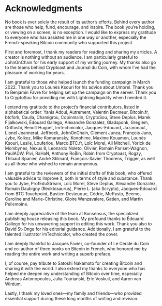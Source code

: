 # Acknowledgments {#remerciements .unnumbered}

No book is ever solely the result of its author's efforts. Behind every author are those who help, fund, encourage, and inspire. The book you're holding, or viewing on a screen, is no exception. I would like to express my gratitude to everyone who has assisted me in one way or another, especially the French-speaking Bitcoin community who supported this project.

First and foremost, I thank my readers for reading and sharing my articles. A creator is nothing without an audience. I am particularly grateful to JohnOnChain for his early support of my writing journey. My thanks also go to the teams behind Cryptoast and Journal du Coin, with whom I've had the pleasure of working for years.

I am grateful to those who helped launch the funding campaign in March 2022. Thank you to Lounès Ksouri for his advice about Umbrel. Thank you to Benjamin Favre for helping set up the campaign on the server. Thank you to CryptoSou for providing me with Lightning liquidity when I needed it.

I extend my gratitude to the project's financial contributors, listed in alphabetical order: Yanis Adoul, Autrement, Valentin Becmeur, Bitcoin.fr, btcfork, Caulla, Chamigrou, Copinmalin, CryptoSou, Steve Deplus, Marek Fijalkowski, Édouard Gallego, Alexandre Gonzalez, Gladsponk, Greglem, Grittoshi, Benoît Huguet, ImTechnicolor, Jacques-Edouard, Jazaronaut, Lionel Jeannerat, Jeffbeck, JohnOnChain, Clément Junca, François Juno, Jybe, Kolkoz, Mike Komaransky, Konohime, Maxime Kouamen, Lounès Ksouri, Leslie, Louferlou, Marco.BTC.fr, Loïc Morel, Ali Mitchell, Yorick de Mombynes, Nexus 8, Leonardo Noleto, Olivier, Romain Pariset-Wagnon, PaulADW, Pivi, RaHaN, Anthony Ro₿in, Robin from Cryptoast, Rogzy, Thibaut Spanier, André Stilmant, François-Xavier Thoorens, Trigger, as well as all those who wished to remain anonymous.

I am grateful to the reviewers of the initial drafts of this book, who offered valuable advice to improve it, both in terms of style and substance. Thank you to Jybe, ProfEduStream, Loïc Morel, Steve Deplus, Alexandre Gonzalez, Romain Daubigny (Recktosaurus), Pierre L. (aka Scrypto), Jacques-Edouard from BTC Touchpoint, Bastien Desteuque, Cédric, Meffysto, Beemo, Caroline and Marie-Christine, Gloire Wanzavalere, Gatien, and Martin Pellemoine.

I am deeply appreciative of the team at Konsensus, the specialized publishing house releasing this book. My profound thanks to Édouard Gallego for his unwavering support in editing this work. Thank you also to David St-Onge for his editorial guidance. Additionally, I am grateful to the talented illustrator ImTechnicolor, who created the cover.

I am deeply thankful to Jacques Favier, co-founder of Le Cercle du Coin and co-author of three books on Bitcoin in French, who honored me by reading the entire work and writing a superb preface.

I, of course, pay tribute to Satoshi Nakamoto for creating Bitcoin and sharing it with the world. I also extend my thanks to everyone who has helped me deepen my understanding of Bitcoin over time, especially Andreas Antonopoulos, Julia Tourianski, Eric Voskuil, and Aaron van Wirdum.

Lastly, I thank my loved ones—my family and friends—who provided essential support during these long months of writing and revision.
